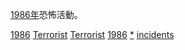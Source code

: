 [[1986年|1986年]]恐怖活動。
{{cat topic in year| topic=恐怖活動| year=1986}}

[[Category:1980年代恐怖活動|1986]]
[[Category:1986年罪案|Terrorist]]
[[Category:1986年灾难|Terrorist]]
[[Category:各年恐怖活动|1986]]
[[Category:1986年襲擊|*]]
[[Category:1986年恐怖主義|incidents]]